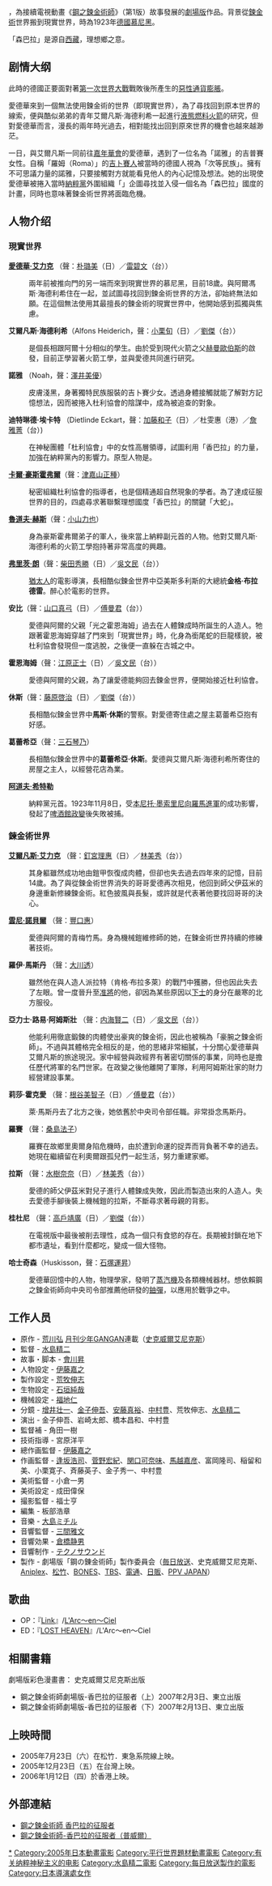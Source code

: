 {{noteTA|G1=FullmetalAlchemist}}
{{Infobox Film
| name               = 劇場版 鋼之鍊金術師 森巴拉的征服者
| original_name      = {{lang|ja|劇場版 鋼の錬金術師 シャンバラを征く者}}
| image              = Fmamlogo.png
| caption            = 
| director           = [[水島精二|水島精二]]
| executive_producer =
| producer           = 
| writer             = [[會川昇|會川昇]]
| narrator           = 
| starring           = 
| music              = 
| cinematography     = 
| editing            = 
| studio             = [[BONES_(動畫製作公司)|BONES]]
| distributor        = {{flagicon|JPN}} [[松竹|松竹]]<br />{{flagicon|Taiwan}} [[向洋影業|向洋影業]]<br />{{flagicon|Hong Kong}} [[立基控股|立基電影]]
| released           = {{flagicon|JPN}} 2005年7月23日<br />{{flagicon|Taiwan}} 2005年12月23日<br />{{flagicon|Hong Kong}} 2006年1月12日
| runtime            = 105分鐘
| country            = [[日本|日本]]
| language           = [[日語|日語]]
| budget             = 
| gross              = 
| preceded_by        = 
| followed_by        = 
| cn_name            = 
| hk_name            = 鋼之鍊金術師 森巴拉的征服者
| tw_name            = 鋼之鍊金術師 香巴拉的征服者
}}
{{日本作品|劇場版 鋼之鍊金術師 森巴拉的征服者|劇場版 鋼の錬金術師 シャンバラを征く者|Fullmetal Alchemist the Movie: Conqueror of Shamballa}}，為接續電視動畫《[[鋼之鍊金術師_(動畫)|鋼之鍊金術師]]》（第1版）故事發展的[[劇場版|劇場版]]作品。背景從[[鍊金術|鍊金術]]世界搬到現實世界，時為1923年[[德國|德國]][[慕尼黑|慕尼黑]]。

「森巴拉」是源自[[西藏|西藏]]，理想鄉之意。

== 剧情大纲 ==
此時的德國正要面對著[[第一次世界大戰|第一次世界大戰]]戰敗後所產生的[[惡性通貨膨脹|惡性通貨膨脹]]。

愛德華來到一個無法使用鍊金術的世界（即現實世界），為了尋找回到原本世界的線索，便與酷似弟弟的青年艾爾凡斯·海德利希一起進行[[液態燃料火箭|液態燃料火箭]]的研究，但對愛德華而言，漫長的兩年時光過去，相對能找出回到原來世界的機會也越來越渺茫。

一日，與艾爾凡斯一同前往[[嘉年華會|嘉年華會]]的愛德華，遇到了一位名為「諾雅」的吉普賽女性。自稱「羅姆（Roma）」的[[吉卜賽人|吉卜賽人]]被當時的德國人視為「次等民族」。擁有不可思議力量的諾雅，只要接觸對方就能看見他人的內心記憶及想法。她的出現使愛德華被捲入當時[[納粹黨|納粹黨]]外圍組織「{{link-en|杜利協會|Thule Society}}」企圖尋找並入侵一個名為「森巴拉」國度的計畫，同時也意味著鍊金術世界將面臨危機。

== 人物介绍 ==
{{主條目|鋼之鍊金術師角色列表}}
=== 現實世界 ===
'''[[愛德華·艾力克|愛德華·艾力克]]''' （聲：[[朴璐美|朴璐美]]（日）／[[雷碧文|雷碧文]]（台））
:兩年前被推向門的另一端而來到現實世界的慕尼黑，目前18歲。與阿爾馮斯‧海德利希住在一起，並試圖尋找回到鍊金術世界的方法，卻始終無法如願。在這個無法使用其最擅長的鍊金術的現實世界中，他開始感到孤獨與焦慮。

'''艾爾凡斯·海德利希'''（Alfons Heiderich，聲：[[小栗旬|小栗旬]]（日）／[[劉傑_(配音員)|劉傑]]（台））
:是個長相跟阿爾十分相似的學生。由於受到現代火箭之父[[赫尔曼·奥伯特|赫曼歐伯斯]]的啟發，目前正學習著火箭工學，並與愛德共同進行研究。 

'''諾雅''' （Noah，聲：[[澤井美優|澤井美優]]）
:皮膚淺黑，身著獨特民族服裝的吉卜賽少女。透過身體接觸就能了解對方記憶想法，因而被捲入杜利協會的陰謀中，成為被追查的對象。

'''迪特琳德·埃卡特''' （Dietlinde Eckart，聲：[[加藤和子|加藤和子]]（日）／杜雯惠（港）／[[詹雅菁|詹雅菁]]（台）)
:在神秘團體「杜利協會」中的女性高層領導，試圖利用「香巴拉」的力量，加強在納粹黨內的影響力。原型人物是{{Link-en|迪特里希·埃卡特|Dietrich Eckart}}。

'''[[卡爾·豪斯霍弗爾|卡爾·豪斯霍弗爾]]'''（聲：[[津嘉山正種|津嘉山正種]]）
:秘密組織杜利協會的指導者，也是個精通超自然現象的學者。為了達成征服世界的目的，四處尋求著聯繫理想國度「香巴拉」的關鍵「大蛇」。

'''[[魯道夫·赫斯|魯道夫·赫斯]]'''（聲：[[小山力也|小山力也]]）
:身為豪斯霍弗爾弟子的軍人，後來當上納粹副元首的人物。他對艾爾凡斯‧海德利希的火箭工學抱持著非常高度的興趣。

'''[[弗里茨·朗|弗里茨·朗]]'''（聲：[[柴田秀勝|柴田秀勝]]（日）／[[吳文民|吳文民]]（台））
:[[猶太人|猶太人]]的電影導演，長相酷似鍊金世界中亞美斯多利斯的大總統'''金格·布拉德雷'''。醉心於電影的世界。

'''安比'''（聲：[[山口真弓|山口真弓]]（日）／[[傅曼君|傅曼君]]（台））
:愛德與阿爾的父親「光之霍恩海姆」過去在人體鍊成時所誕生的人造人。牠跟著霍恩海姆穿越了門來到「現實世界」時，化身為銜尾蛇的巨龍樣貌，被杜利協會發現但一度逃脫，之後便一直躲在古城之中。

'''霍恩海姆'''（聲：[[江原正士|江原正士]]（日）／[[吳文民|吳文民]]（台））
:愛德與阿爾的父親，為了讓愛德能夠回去鍊金世界，便開始接近杜利協會。

'''休斯'''（聲：[[藤原啓治|藤原啓治]]（日）／[[劉傑_(配音員)|劉傑]]（台））
:長相酷似鍊金世界中'''馬斯·休斯'''的警察。對愛德寄住處之屋主葛蕾希亞抱有好感。

'''葛蕾希亞'''（聲：[[三石琴乃|三石琴乃]]）
:長相酷似鍊金世界中的'''葛蕾希亞·休斯'''。愛德與艾爾凡斯‧海德利希所寄住的房屋之主人，以經營花店為業。

'''[[阿道夫·希特勒|阿道夫·希特勒]]'''
:納粹黨元首。1923年11月8日，受[[本尼托·墨索里尼|本尼托·墨索里尼]][[向羅馬進軍|向羅馬進軍]]的成功影響，發起了[[啤酒館政變|啤酒館政變]]後失敗被捕。

=== 鍊金術世界 ===
'''[[艾爾凡斯·艾力克|艾爾凡斯·艾力克]]''' （聲：[[釘宮理惠|釘宮理惠]]（日）／[[林美秀_(配音員)|林美秀]]（台））
:其身軀雖然成功地由鎧甲恢復成肉體，但卻也失去過去四年來的記憶，目前14歲。為了與從鍊金術世界消失的哥哥愛德再次相見，他回到師父伊茲米的身邊重新修練鍊金術。紅色披風與長髮，或許就是代表著他要找回哥哥的決心。

'''[[雲尼·諾貝爾|雲尼·諾貝爾]]''' （聲：[[豐口惠|豐口惠]]）
:愛德與阿爾的青梅竹馬。身為機械鎧維修師的她，在鍊金術世界持續的修練著技術。

'''羅伊·馬斯丹''' （聲：[[大川透|大川透]]）
:雖然他在與人造人派拉特（肯格·布拉多萊）的戰鬥中獲勝，但也因此失去了左眼。曾一度晉升至[[准將|准將]]的他，卻因為某些原因以[[下士|下士]]的身分在嚴寒的北方服役。

'''亞力士·路易·阿姆斯壯''' （聲：[[内海賢二|内海賢二]]（日）／[[吳文民|吳文民]]（台））
:他能利用徹底鍛鍊的肉體使出豪爽的鍊金術，因此也被稱為「豪腕之鍊金術師」。不過與其體格完全相反的是，他的思緒非常細膩，十分關心愛德華與艾爾凡斯的旅途現況。家中經營與政經界有著密切關係的事業，同時也是擔任歷代將軍的名門世家。在政變之後他離開了軍隊，利用阿姆斯壯家的財力經營建設事業。

'''莉莎·霍克愛''' （聲：[[根谷美智子|根谷美智子]]（日）／[[傅曼君|傅曼君]]（台））
:萊·馬斯丹去了北方之後，她依舊於中央司令部任職。非常掛念馬斯丹。

'''羅賽''' （聲：[[桑島法子|桑島法子]]）
:羅賽在故鄉里奧爾身陷危機時，由於遭到命運的捉弄而背負著不幸的過去。她現在繼續留在利奧爾跟孤兒們一起生活，努力重建家鄉。

'''拉斯''' （聲：[[水樹奈奈|水樹奈奈]]（日）／[[林美秀_(配音員)|林美秀]]（台））
:愛德的師父伊茲米對兒子進行人體鍊成失敗，因此而製造出來的人造人。失去愛德手腳後裝上機械鎧的拉斯，不斷尋求著母親的背影。

'''桂杜尼''' （聲：[[高戶靖廣|高戶靖廣]]（日）／[[劉傑_(配音員)|劉傑]]（台））
:在電視版中最後被削去理性，成為一個只有食慾的存在。長期被封鎖在地下都市遺址，看到什麼都吃，變成一個大怪物。

'''哈士奇森'''（Huskisson，聲：[[石塚運昇|石塚運昇]]）
:愛德華回憶中的人物，物理學家，發明了[[蒸汽機|蒸汽機]]及各類機械器材。想依賴鋼之鍊金術師向中央司令部推薦他研發的[[原子彈|鈾彈]]，以應用於戰爭之中。

== 工作人员 ==
* 原作 - [[荒川弘|荒川弘]] [[月刊少年GANGAN|月刊少年GANGAN]]連載（[[史克威爾艾尼克斯|史克威爾艾尼克斯]]）
* 監督 - [[水島精二|水島精二]]
* 故事・脚本 - [[會川昇|會川昇]]
* 人物設定 - [[伊藤嘉之|伊藤嘉之]]
* 製作設定 - [[荒牧伸志|荒牧伸志]]
* 生物設定 - [[石垣純哉|石垣純哉]]
* 機械設定 - [[福地仁|福地仁]]
* 分鏡 - [[增井壮一|增井壮一]]、[[金子伸吾|金子伸吾]]、[[安藤真裕|安藤真裕]]、[[中村豊_(アニメーター)|中村豊]]、荒牧伸志、[[水島精二|水島精二]]
* 演出 - 金子伸吾、岩崎太郎、橋本昌和、中村豊
* 監督補 - 角田一樹
* 技術指導 - 宮原洋平
* 總作画監督 - [[伊藤嘉之|伊藤嘉之]]
* 作画監督 - [[逢坂浩司|逢坂浩司]]、[[菅野宏紀|菅野宏紀]]、[[関口可奈味|関口可奈味]]、[[馬越嘉彦|馬越嘉彦]]、富岡隆司、稲留和美、小栗寛子、斉藤英子、金子秀一、中村豊
* 美術監督 - 小倉一男
* 美術設定 - 成田偉保
* 撮影監督 - 福士亨
* 編集 - 板部浩章
* 音樂 - [[大島ミチル|大島ミチル]]
* 音響監督 - [[三間雅文|三間雅文]]
* 音響効果 - [[倉橋静男|倉橋静男]]
* 音響制作 - [[テクノサウンド|テクノサウンド]]
* 製作 - 劇場版「鋼の錬金術師」製作委員会（[[毎日放送|毎日放送]]、史克威爾艾尼克斯、[[Aniplex|Aniplex]]、[[松竹|松竹]]、[[BONES_(動畫製作公司)|BONES]]、[[TBS電視台|TBS]]、[[電通|電通]]、[[日本出版販売|日販]]、[[SKY_Perfect|PPV JAPAN]]）

== 歌曲 ==
*OP：『[[Link_(L'Arc〜en〜Cielの曲)|Link]]』/[[L'Arc〜en〜Ciel|L'Arc〜en〜Ciel]] 
*ED：『[[AWAKE_(L'Arc〜en〜Cielのアルバム)#収録曲|LOST HEAVEN]]』/L'Arc〜en〜Ciel

== 相關書籍 ==
劇場版彩色漫畫書：{{lang|ja|劇場版 鋼の錬金術師 シャンバラを征く者}} 史克威爾艾尼克斯出版
*鋼之鍊金術師劇場版-香巴拉的征服者（上）2007年2月3日、東立出版
*鋼之鍊金術師劇場版-香巴拉的征服者（下）2007年2月13日、東立出版

== 上映時間 ==
* 2005年7月23日（六）在松竹．東急系院線上映。
* 2005年12月23日（五）在台灣上映。
* 2006年1月12日（四）於香港上映。

== 外部連結 ==
* [https://web.archive.org/web/20121031164501/http://www.sonymusic.co.jp/Animation/hagaren/hagaren-movie/ 鋼之鍊金術師 香巴拉的征服者]{{ja}}
* [https://web.archive.org/web/20120402120703/http://www.prowaremedia.com.tw/hagane/index.htm 鋼之鍊金術師-香巴拉的征服者（普威爾）] {{zh-tw}}<!--會擋部份IP-->

{{鋼之鍊金術師}}
{{水島精二監督作品}}
{{BONES}}
{{Tokyo Anime Award for Animation of the Year}}
{{日本媒體藝術100選}}
{{每日电影奖动画电影奖}}
{{DEFAULTSORT:Fullmetal Alchemist Conqueror of Shamballa}}
[[Category:鋼之鍊金術師|*]]
[[Category:2005年日本動畫電影|Category:2005年日本動畫電影]]
[[Category:平行世界題材動畫電影|Category:平行世界題材動畫電影]]
[[Category:有关纳粹神秘主义的电影|Category:有关纳粹神秘主义的电影]]
[[Category:水島精二電影|Category:水島精二電影]]
[[Category:每日放送製作的電影|Category:每日放送製作的電影]]
[[Category:日本導演處女作|Category:日本導演處女作]]